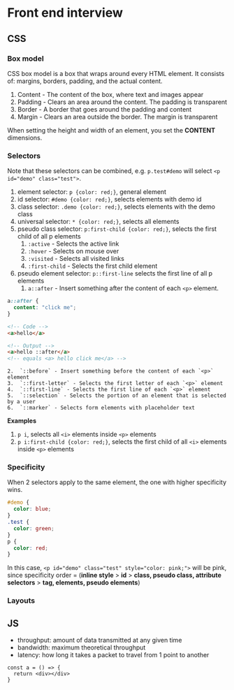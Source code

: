 # Front end interview

## CSS

### Box model

CSS box model is a box that wraps around every HTML element. It consists of: margins, borders, padding, and the actual content.

1. Content - The content of the box, where text and images appear
2. Padding - Clears an area around the content. The padding is transparent
3. Border - A border that goes around the padding and content
4. Margin - Clears an area outside the border. The margin is transparent

When setting the height and width of an element, you set the **CONTENT** dimensions.

### Selectors

Note that these selectors can be combined, e.g. `p.test#demo` will select `<p id="demo" class="test">`.

1. element selector: `p {color: red;}`, general element
2. id selector: `#demo {color: red;}`, selects elements with demo id
3. class selector: `.demo {color: red;}`, selects elements with the demo class
4. universal selector: `* {color: red;}`, selects all elements
5. pseudo class selector: `p:first-child {color: red;}`, selects the first child of all p elements
   1. `:active` - Selects the active link
   2. `:hover` - Selects on mouse over
   3. `:visited` - Selects all visited links
   4. `:first-child` - Selects the first child element
6. pseudo element selector: `p::first-line` selects the first line of all p elements
   1. `a::after` - Insert something after the content of each `<p>` element.

```css
a::after {
  content: "click me";
}
```

```HTML
<!-- Code -->
<a>hello</a>
```

```HTML
<!-- Output -->
<a>hello ::after</a>
<!-- equals <a> hello click me</a> -->
```

    2.  `::before` - Insert something before the content of each `<p>` element
    3.  `::first-letter` - Selects the first letter of each `<p>` element
    4.  `::first-line` - Selects the first line of each `<p>` element
    5.  `::selection` - Selects the portion of an element that is selected by a user
    6.  `::marker` - Selects form elements with placeholder text

**Examples**

1. `p i`, selects all `<i>` elements inside `<p>` elements
2. `p i:first-child {color: red;}`, selects the first child of all `<i>` elements inside `<p>` elements

### Specificity

When 2 selectors apply to the same element, the one with higher specificity wins.

```css
#demo {
  color: blue;
}
.test {
  color: green;
}
p {
  color: red;
}
```

In this case, `<p id="demo" class="test" style="color: pink;">` will be pink, since specificity order =
(**inline style** > **id** > **class, pseudo class, attribute selectors** > **tag, elements, pseudo elements**)

### Layouts

## JS

- throughput: amount of data transmitted at any given time
- bandwidth: maximum theoretical throughput
- latency: how long it takes a packet to travel from 1 point to another

```JS
const a = () => {
  return <div></div>
}
```
